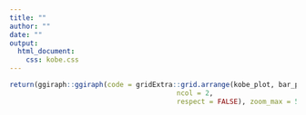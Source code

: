 ```yaml
---
title: ""
author: ""
date: ""
output:
  html_document:
    css: kobe.css
---
```


```r
return(ggiraph::ggiraph(code = gridExtra::grid.arrange(kobe_plot, bar_plot, 
                                         ncol = 2,
                                         respect = FALSE), zoom_max = 5))
```
